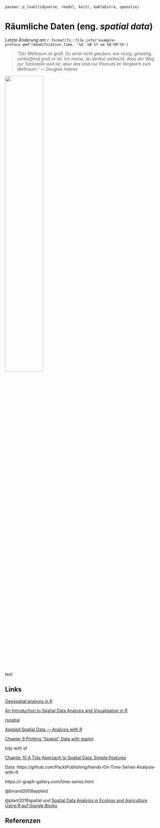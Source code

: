 ```r
pacman::p_load(tidyverse, readxl, knitr, kableExtra, openxlsx)
```

# Räumliche Daten (eng. *spatial data*) {#sec-spatial-data}

*Letzte Änderung am `r format(fs::file_info("example-preface.qmd")$modification_time, '%d. %B %Y um %H:%M:%S')`*

> *"Der Weltraum ist groß. Du wirst nicht glauben, wie riesig, gewaltig, verblüffend groß er ist. Ich meine, du denkst vielleicht, dass der Weg zur Tankstelle weit ist, aber das sind nur Peanuts im Vergleich zum Weltraum." --- Douglas Adams*

![](images/caution.png){fig-align="center" width="50%"}

text

## Links

[Geospatial analysis in R](https://pjbartlein.github.io/REarthSysSci/geospatial.html)

[An Introduction to Spatial Data Analysis and Visualisation in R](https://www.spatialanalysisonline.com/An%20Introduction%20to%20Spatial%20Data%20Analysis%20in%20R.pdf)

[rspatial](https://rspatial.org/)

[Applied Spatial Data --- Analysis with R](http://gis.humboldt.edu/OLM/r/Spatial%20Analysis%20With%20R.pdf)

[Chapter 9 Plotting "Spatial" Data with ggplot](https://eriqande.github.io/rep-res-eeb-2017/plotting-spatial-data-with-ggplot.html)

tidy with sf

[Chapter 10 A Tidy Approach to Spatial Data: Simple Features](https://eriqande.github.io/rep-res-eeb-2017/a-tidy-approach-to-spatial-data-simple-features.html)

Data: https://github.com/PacktPublishing/Hands-On-Time-Series-Analysis-with-R

https://r-graph-gallery.com/time-series.html

@bivand2008applied

@plant2018spatial und [Spatial Data Analysis in Ecology and Agriculture Using R auf Google Books](https://books.google.de/books?hl=de&lr=&id=oIqADwAAQBAJ&oi=fnd&pg=PP1&ots=wm3Zr2IfpY&sig=LleKhOSWERj9EuoyOk_Ef5P85-c#v=onepage&q&f=false)

## Referenzen {.unnumbered}
